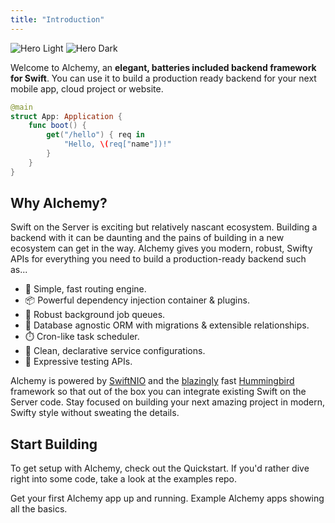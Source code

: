 ```yaml
---
title: "Introduction"
---
```


<img className="block dark:hidden" src="/images/hero.png" alt="Hero Light" />
<img
    className="hidden dark:block"
    src="/images/hero_dark.png"
    alt="Hero Dark"
/>

Welcome to Alchemy, an **elegant, batteries included backend framework for Swift**. You can use it to build a production ready backend for your next mobile app, cloud project or website.

```swift App.swift
@main
struct App: Application {
    func boot() {
        get("/hello") { req in
            "Hello, \(req["name"])!"
        }
    }
}
```

## Why Alchemy?

Swift on the Server is exciting but relatively nascant ecosystem. Building a backend with it can be daunting and the pains of building in a new ecosystem can get in the way. Alchemy gives you modern, robust, Swifty APIs for everything you need to build a production-ready backend such as...

-   🚦 Simple, fast routing engine.
-   📦 Powerful dependency injection container & plugins.
-   🚀 Robust background job queues.
-   🐘 Database agnostic ORM with migrations & extensible relationships.
-   ⏱️ Cron-like task scheduler.
-   📄 Clean, declarative service configurations.
-   🧪 Expressive testing APIs.

Alchemy is powered by [SwiftNIO](https://github.com/apple/swift-nio) and the [blazingly](https://web-frameworks-benchmark.netlify.app/result?l=swift) fast [Hummingbird](https://github.com/hummingbird-project/hummingbird-core) framework so that out of the box you can integrate existing Swift on the Server code. Stay focused on building your next amazing project in modern, Swifty style without sweating the details.

## Start Building

To get setup with Alchemy, check out the Quickstart. If you'd rather dive right into some code, take a look at the examples repo.

<CardGroup cols={2}>
    <Card title="Quickstart" icon="bolt-lightning" href="/guides/quickstart">
        Get your first Alchemy app up and running.
    </Card>
    <Card
        title="Examples"
        icon="stars"
        href="https://github.com/alchemy-swift/examples"
    >
        Example Alchemy apps showing all the basics.
    </Card>
</CardGroup>

